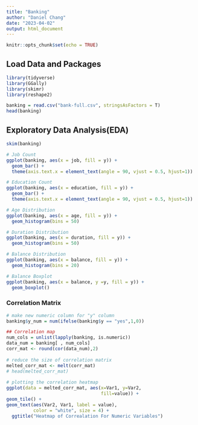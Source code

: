 ```yaml
---
title: "Banking"
author: "Daniel Chang"
date: "2023-04-02"
output: html_document
---
```


```r
knitr::opts_chunk$set(echo = TRUE)
```

## Load Data and Packages
```r
library(tidyverse)
library(GGally)
library(skimr)
library(reshape2) 

banking = read.csv("bank-full.csv", stringsAsFactors = T)
head(banking)
```

## Exploratory Data Analysis(EDA)


```r
skim(banking)

# Job Count
ggplot(banking, aes(x = job, fill = y)) +
  geom_bar() +
  theme(axis.text.x = element_text(angle = 90, vjust = 0.5, hjust=1))

# Education Count
ggplot(banking, aes(x = education, fill = y)) +
  geom_bar() +
  theme(axis.text.x = element_text(angle = 90, vjust = 0.5, hjust=1))

# Age Distribution
ggplot(banking, aes(x = age, fill = y)) +
  geom_histogram(bins = 50)

# Duration Distribution
ggplot(banking, aes(x = duration, fill = y)) +
  geom_histogram(bins = 50)

# Balance Distribution
ggplot(banking, aes(x = balance, fill = y)) +
  geom_histogram(bins = 20)

# Balance Boxplot
ggplot(banking, aes(x = balance, y =y, fill = y)) +
  geom_boxplot()
```

### Correlation Matrix
```r
# make new numeric column for "y" column
banking$y_num = num(ifelse(banking$y == "yes",1,0))

## Correlation map
num_cols = unlist(lapply(banking, is.numeric))
data_num = banking[ , num_cols] 
corr_mat <- round(cor(data_num),2)
 
# reduce the size of correlation matrix
melted_corr_mat <- melt(corr_mat)
# head(melted_corr_mat)
 
# plotting the correlation heatmap
ggplot(data = melted_corr_mat, aes(x=Var1, y=Var2,
                                   fill=value)) +
geom_tile() +
geom_text(aes(Var2, Var1, label = value),
          color = "white", size = 4) +
  ggtitle("Heatmap of Correalation For Numeric Variables")
```
